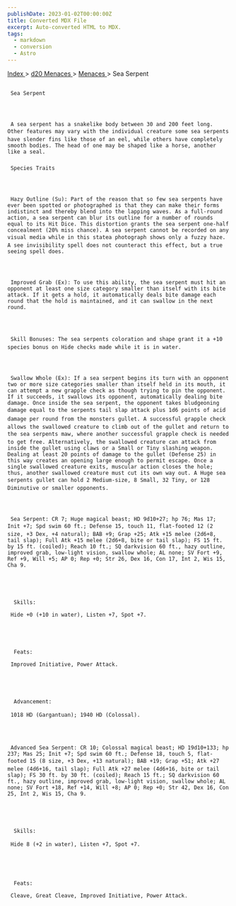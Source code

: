 ```yaml
---
publishDate: 2023-01-02T00:00:00Z
title: Converted MDX File
excerpt: Auto-converted HTML to MDX.
tags:
  - markdown
  - conversion
  - Astro
---
```


[
Index
](-index) >
[
d20 Menaces
](menaces-d20-index) >
[
Menaces
](menaces-d20-menaces-index) > Sea Serpent

##

     Sea Serpent




     A sea serpent has a snakelike body between 30 and 200 feet long. Other features may vary with the individual creature some sea serpents have slender fins like those of an eel, while others have completely smooth bodies. The head of one may be shaped like a horse, another like a seal.

###

     Species Traits




     Hazy Outline (Su): Part of the reason that so few sea serpents have ever been spotted or photographed is that they can make their forms indistinct and thereby blend into the lapping waves. As a full-round action, a sea serpent can blur its outline for a number of rounds equal to its Hit Dice. This distortion grants the sea serpent one-half concealment (20% miss chance). A sea serpent cannot be recorded on any visual media while in this statea photograph shows only a fuzzy haze. A see invisibility spell does not counteract this effect, but a true seeing spell does.




     Improved Grab (Ex): To use this ability, the sea serpent must hit an opponent at least one size category smaller than itself with its bite attack. If it gets a hold, it automatically deals bite damage each round that the hold is maintained, and it can swallow in the next round.




     Skill Bonuses: The sea serpents coloration and shape grant it a +10 species bonus on Hide checks made while it is in water.




     Swallow Whole (Ex): If a sea serpent begins its turn with an opponent two or more size categories smaller than itself held in its mouth, it can attempt a new grapple check as though trying to pin the opponent. If it succeeds, it swallows its opponent, automatically dealing bite damage. Once inside the sea serpent, the opponent takes bludgeoning damage equal to the serpents tail slap attack plus 1d6 points of acid damage per round from the monsters gullet. A successful grapple check allows the swallowed creature to climb out of the gullet and return to the sea serpents maw, where another successful grapple check is needed to get free. Alternatively, the swallowed creature can attack from inside the gullet using claws or a Small or Tiny slashing weapon. Dealing at least 20 points of damage to the gullet (Defense 25) in this way creates an opening large enough to permit escape. Once a single swallowed creature exits, muscular action closes the hole; thus, another swallowed creature must cut its own way out. A Huge sea serpents gullet can hold 2 Medium-size, 8 Small, 32 Tiny, or 128 Diminutive or smaller opponents.




     Sea Serpent: CR 7; Huge magical beast; HD 9d10+27; hp 76; Mas 17; Init +7; Spd swim 60 ft.; Defense 15, touch 11, flat-footed 12 (2 size, +3 Dex, +4 natural); BAB +9; Grap +25; Atk +15 melee (2d6+8, tail slap); Full Atk +15 melee (2d6+8, bite or tail slap); FS 15 ft. by 15 ft. (coiled); Reach 10 ft.; SQ darkvision 60 ft., hazy outline, improved grab, low-light vision, swallow whole; AL none; SV Fort +9, Ref +9, Will +5; AP 0; Rep +0; Str 26, Dex 16, Con 17, Int 2, Wis 15, Cha 9.





      Skills:

     Hide +0 (+10 in water), Listen +7, Spot +7.





      Feats:

     Improved Initiative, Power Attack.





      Advancement:

     1018 HD (Gargantuan); 1940 HD (Colossal).




     Advanced Sea Serpent: CR 10; Colossal magical beast; HD 19d10+133; hp 237; Mas 25; Init +7; Spd swim 60 ft.; Defense 18, touch 5, flat-footed 15 (8 size, +3 Dex, +13 natural); BAB +19; Grap +51; Atk +27 melee (4d6+16, tail slap); Full Atk +27 melee (4d6+16, bite or tail slap); FS 30 ft. by 30 ft. (coiled); Reach 15 ft.; SQ darkvision 60 ft., hazy outline, improved grab, low-light vision, swallow whole; AL none; SV Fort +18, Ref +14, Will +8; AP 0; Rep +0; Str 42, Dex 16, Con 25, Int 2, Wis 15, Cha 9.





      Skills:

     Hide 8 (+2 in water), Listen +7, Spot +7.





      Feats:

     Cleave, Great Cleave, Improved Initiative, Power Attack.
